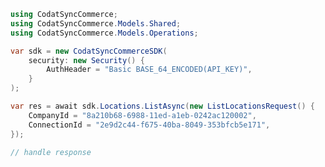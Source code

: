 ```csharp List.cs
using CodatSyncCommerce;
using CodatSyncCommerce.Models.Shared;
using CodatSyncCommerce.Models.Operations;

var sdk = new CodatSyncCommerceSDK(
    security: new Security() {
        AuthHeader = "Basic BASE_64_ENCODED(API_KEY)",
    }
);

var res = await sdk.Locations.ListAsync(new ListLocationsRequest() {
    CompanyId = "8a210b68-6988-11ed-a1eb-0242ac120002",
    ConnectionId = "2e9d2c44-f675-40ba-8049-353bfcb5e171",
});

// handle response
```
